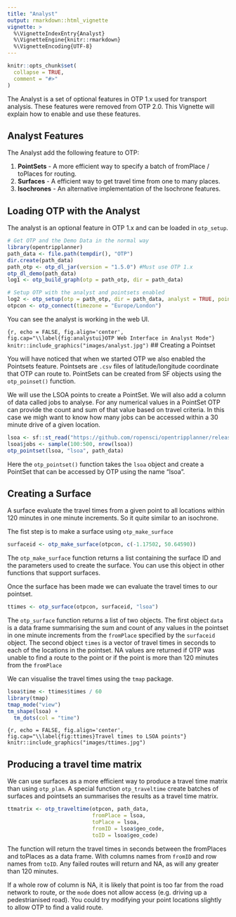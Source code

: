```yaml
---
title: "Analyst"
output: rmarkdown::html_vignette
vignette: >
  %\VignetteIndexEntry{Analyst}
  %\VignetteEngine{knitr::rmarkdown}
  %\VignetteEncoding{UTF-8}
---
```


```r
knitr::opts_chunk$set(
  collapse = TRUE,
  comment = "#>"
)
```

The Analyst is a set of optional features in OTP 1.x used for transport analysis. These features were removed from OTP 2.0.  This Vignette will explain how to enable and use these features.

## Analyst Features

The Analyst add the following feature to OTP:

1. **PointSets** - A more efficient way to specify a batch of fromPlace / toPlaces for routing.
1. **Surfaces** - A efficient way to get travel time from one to many places.
1. **Isochrones** - An alternative implementation of the Isochrone features.

## Loading OTP with the Analyst

The analyst is an optional feature in OTP 1.x and can be loaded in `otp_setup`.

```r
# Get OTP and the Demo Data in the normal way
library(opentripplanner)
path_data <- file.path(tempdir(), "OTP")
dir.create(path_data)
path_otp <- otp_dl_jar(version = "1.5.0") #Must use OTP 1.x
otp_dl_demo(path_data)
log1 <- otp_build_graph(otp = path_otp, dir = path_data)

# Setup OTP with the analyst and pointsets enabled
log2 <- otp_setup(otp = path_otp, dir = path_data, analyst = TRUE, pointsets = TRUE)
otpcon <- otp_connect(timezone = "Europe/London")
```
You can see the analyst is working in the web UI.

```{r, echo = FALSE, fig.align='center', fig.cap="\\label{fig:analystui}OTP Web Interface in Analyst Mode"}
knitr::include_graphics("images/analyst.jpg")
```
## Creating a Pointset

You will have noticed that when we started OTP we also enabled the Pointsets feature. Pointsets are `.csv` files of latitude/longitude coordinate that OTP can route to. PointSets can be created from SF objects using the `otp_poinset()` function.

We will use the LSOA points to create a PointSet. We will also add a column of data called jobs to analyse. For any numerical values in a PointSet OTP can provide the count and sum of that value based on travel criteria. In this case we migh want to know how many jobs can be accessed within a 30 minute drive of a given location.

```r
lsoa <- sf::st_read("https://github.com/ropensci/opentripplanner/releases/download/0.1/centroids.gpkg", stringsAsFactors = FALSE)
lsoa$jobs <- sample(100:500, nrow(lsoa))
otp_pointset(lsoa, "lsoa", path_data)
```

Here the `otp_pointset()` function takes the `lsoa` object and create a PointSet that can be accessed by OTP using the name "lsoa".

## Creating a Surface

A surface evaluate the travel times from a given point to all locations within 120 minutes in one minute increments. So it quite similar to an isochrone.

The fist step is to make a surface using `otp_make_surface`

```r
surfaceid <- otp_make_surface(otpcon, c(-1.17502, 50.64590))
```

The `otp_make_surface` function returns a list containing the surface ID and the parameters used to create the surface. You can use this object in other functions that support surfaces.

Once the surface has been made we can evaluate the travel times to our pointset.

```r
ttimes <- otp_surface(otpcon, surfaceid, "lsoa")
```

The `otp_surface` function returns a list of two objects. The first object `data` is a data frame summarising the sum and count of any values in the pointset in one minute increments from the `fromPlace` specified by the `surfaceid` object. The second object `times` is a vector of travel times in seconds to each of the locations in the pointset. NA values are returned if OTP was unable to find a route to the point or if the point is more than 120 minutes from the `fromPlace`

We can visualise the travel times using the `tmap` package.

```r
lsoa$time <- ttimes$times / 60
library(tmap)
tmap_mode("view")
tm_shape(lsoa) +
  tm_dots(col = "time")
```

```{r, echo = FALSE, fig.align='center', fig.cap="\\label{fig:ttimes}Travel times to LSOA points"}
knitr::include_graphics("images/ttimes.jpg")
```

## Producing a travel time matrix

We can use surfaces as a more efficient way to produce a travel time matrix than using `otp_plan`. A special function `otp_traveltime` create batches of surfaces and pointsets an summarises the results as a travel time matrix.

```r
ttmatrix <- otp_traveltime(otpcon, path_data, 
                           fromPlace = lsoa,
                           toPlace = lsoa,
                           fromID = lsoa$geo_code,
                           toID = lsoa$geo_code)
```
The function will return the travel times in seconds between the fromPlaces and toPlaces as a data frame. With columns names from `fromID` and row names from `toID`. Any failed routes will return and NA, as will any greater than 120 minutes.

If a whole row of column is NA, it is likely that point is too far from the road network to route, or the `mode` does not allow access (e.g. driving up a pedestrianised road). You could try modifying your point locations slightly to allow OTP to find a valid route. 
